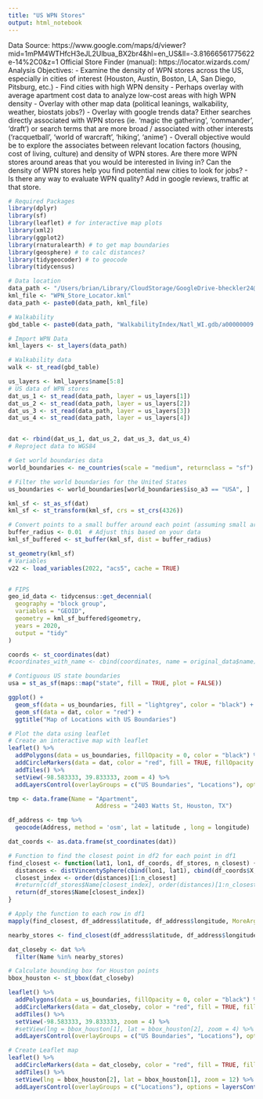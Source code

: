 ```yaml
---
title: "US WPN Stores"
output: html_notebook
---
```


Data Source: https://www.google.com/maps/d/viewer?mid=1mPM4WTHfcH3eJL2Ulbua_BX2br4&hl=en_US&ll=-3.81666561775622e-14%2C0&z=1
Official Store Finder (manual): https://locator.wizards.com/
Analysis Objectives:
- Examine the density of WPN stores across the US, especially in cities of interest (Houston, Austin, Boston, LA, San Diego, Pitsburg, etc.)
- Find cities with high WPN density
- Perhaps overlay with average apartment cost data to analyze low-cost areas with high WPN density 
- Overlay with other map data (political leanings, walkability, weather, biostats jobs?)
- Overlay with google trends data? Either searches directly associated with WPN stores (ie. 'magic the gathering', 'commander', 'draft') or search terms that are more broad / associated with other interests ('racquetball', 'world of warcraft', 'hiking', 'anime')
- Overall objective would be to explore the associates between relevant location factors (housing, cost of living, culture) and density of WPN stores. Are there more WPN stores around areas that you would be interested in living in? Can the density of WPN stores help you find potential new cities to look for jobs? 
- Is there any way to evaluate WPN quality? Add in google reviews, traffic at that store.

```r
# Required Packages
library(dplyr)
library(sf)
library(leaflet) # for interactive map plots
library(xml2)
library(ggplot2)
library(rnaturalearth) # to get map boundaries 
library(geosphere) # to calc distances? 
library(tidygeocoder) # to geocode
library(tidycensus)
```

```r
# Data location
data_path <- "/Users/brian/Library/CloudStorage/GoogleDrive-bheckler24@gmail.com/My Drive/myLearning/R_WPN_store_maps/data/"
kml_file <- "WPN_Store_Locator.kml"
data_path <- paste0(data_path, kml_file)

# Walkability
gbd_table <- paste0(data_path, "WalkabilityIndex/Natl_WI.gdb/a00000009.gdbtable")
```

```r
# Import WPN Data
kml_layers <- st_layers(data_path)

# Walkability data
walk <- st_read(gbd_table)

us_layers <- kml_layers$name[5:8]
# US data of WPN stores
dat_us_1 <- st_read(data_path, layer = us_layers[1])
dat_us_2 <- st_read(data_path, layer = us_layers[2])
dat_us_3 <- st_read(data_path, layer = us_layers[3])
dat_us_4 <- st_read(data_path, layer = us_layers[4])


dat <- rbind(dat_us_1, dat_us_2, dat_us_3, dat_us_4)
# Reproject data to WGS84

# Get world boundaries data
world_boundaries <- ne_countries(scale = "medium", returnclass = "sf")

# Filter the world boundaries for the United States
us_boundaries <- world_boundaries[world_boundaries$iso_a3 == "USA", ]

kml_sf <- st_as_sf(dat)
kml_sf <- st_transform(kml_sf, crs = st_crs(4326))

# Convert points to a small buffer around each point (assuming small area)
buffer_radius <- 0.01  # Adjust this based on your data
kml_sf_buffered <- st_buffer(kml_sf, dist = buffer_radius)

st_geometry(kml_sf)
# Variables
v22 <- load_variables(2022, "acs5", cache = TRUE)


# FIPS
geo_id_data <- tidycensus::get_decennial(
  geography = "block group",
  variables = "GEOID",
  geometry = kml_sf_buffered$geometry,
  years = 2020,
  output = "tidy"
)
```

```r
coords <- st_coordinates(dat)
#coordinates_with_name <- cbind(coordinates, name = original_data$name)


```

```r
# Contiguous US state boundaries
usa = st_as_sf(maps::map("state", fill = TRUE, plot = FALSE))
```
```r
ggplot() +
  geom_sf(data = us_boundaries, fill = "lightgrey", color = "black") +
  geom_sf(data = dat, color = "red") +
  ggtitle("Map of Locations with US Boundaries")
```


```r
# Plot the data using leaflet
# Create an interactive map with leaflet
leaflet() %>%
  addPolygons(data = us_boundaries, fillOpacity = 0, color = "black") %>%
  addCircleMarkers(data = dat, color = "red", fill = TRUE, fillOpacity = 1, radius = 1) %>%
  addTiles() %>%
  setView(-98.583333, 39.833333, zoom = 4) %>%
  addLayersControl(overlayGroups = c("US Boundaries", "Locations"), options = layersControlOptions(collapsed = FALSE))
```

```r
tmp <- data.frame(Name = "Apartment",
                         Address = "2403 Watts St, Houston, TX")

df_address <- tmp %>%
  geocode(Address, method = 'osm', lat = latitude , long = longitude)

```

```r
dat_coords <- as.data.frame(st_coordinates(dat))

# Function to find the closest point in df2 for each point in df1
find_closest <- function(lat1, lon1, df_coords, df_stores, n_closest) {
  distances <- distVincentySphere(cbind(lon1, lat1), cbind(df_coords$X, df_coords$Y))
  closest_index <- order(distances)[1:n_closest]
  #return(c(df_stores$Name[closest_index], order(distances)[1:n_closest]* 0.000621371))
  return(df_stores$Name[closest_index])
}

# Apply the function to each row in df1
mapply(find_closest, df_address$latitude, df_address$longitude, MoreArgs = list(dat_coords), 5)

nearby_stores <- find_closest(df_address$latitude, df_address$longitude, dat_coords, dat, 5)
```

```r
dat_closeby <- dat %>%
  filter(Name %in% nearby_stores)

# Calculate bounding box for Houston points
bbox_houston <- st_bbox(dat_closeby)
```

```r
leaflet() %>%
  addPolygons(data = us_boundaries, fillOpacity = 0, color = "black") %>%
  addCircleMarkers(data = dat_closeby, color = "red", fill = TRUE, fillOpacity = 1, radius = 1) %>%
  addTiles() %>%
  setView(-98.583333, 39.833333, zoom = 4) %>%
  #setView(lng = bbox_houston[1], lat = bbox_houston[2], zoom = 4) %>%
  addLayersControl(overlayGroups = c("US Boundaries", "Locations"), options = layersControlOptions(collapsed = FALSE))
```


```r
# Create Leaflet map
leaflet() %>%
  addCircleMarkers(data = dat_closeby, color = "red", fill = TRUE, fillOpacity = 1, radius = 5) %>%
  addTiles() %>%
  setView(lng = bbox_houston[2], lat = bbox_houston[1], zoom = 12) %>%
  addLayersControl(overlayGroups = c("Locations"), options = layersControlOptions(collapsed = FALSE))
```

